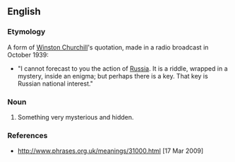==English==

===Etymology===
A form of [[w:Winston Churchill|Winston Churchill]]'s quotation, made in a radio broadcast in October 1939:
* "I cannot forecast to you the action of [[w:Soviet Union|Russia]]. It is a riddle, wrapped in a mystery, inside an enigma; but perhaps there is a key. That key is Russian national interest."

===Noun===
{{head|en|noun|head=[[a]] [[riddle]] [[wrap]]ped [[up]] [[in]] [[an]] [[enigma]]}}

# {{label|en|idiomatic}} Something very mysterious and hidden.

===References===
* http://www.phrases.org.uk/meanings/31000.html [17 Mar 2009]